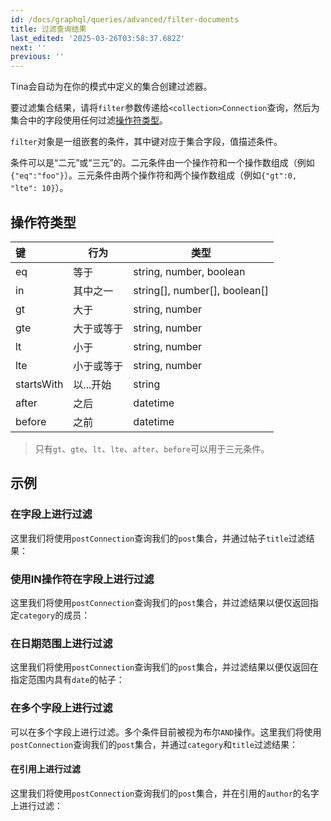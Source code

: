 ```yaml
---
id: /docs/graphql/queries/advanced/filter-documents
title: 过滤查询结果
last_edited: '2025-03-26T03:58:37.682Z'
next: ''
previous: ''
---
```


Tina会自动为在你的模式中定义的集合创建过滤器。

要过滤集合结果，请将`filter`参数传递给`<collection>Connection`查询，然后为集合中的字段使用任何过滤[操作符类型](/docs/graphql/queries/advanced/filter-documents/#operator-types)。

`filter`对象是一组嵌套的条件，其中键对应于集合字段，值描述条件。

条件可以是“二元”或“三元”的。二元条件由一个操作符和一个操作数组成（例如`{"eq":"foo"}`）。三元条件由两个操作符和两个操作数组成（例如`{"gt":0, "lte": 10}`）。

## 操作符类型

| 键         | 行为                     | 类型                             |
| :--------- | ------------------------ | -------------------------------- |
| eq         | 等于                     | string, number, boolean          |
| in         | 其中之一                 | string\[], number\[], boolean\[] |
| gt         | 大于                     | string, number                   |
| gte        | 大于或等于               | string, number                   |
| lt         | 小于                     | string, number                   |
| lte        | 小于或等于               | string, number                   |
| startsWith | 以...开始                | string                           |
| after      | 之后                     | datetime                         |
| before     | 之前                     | datetime                         |

> 只有`gt`、`gte`、`lt`、`lte`、`after`、`before`可以用于三元条件。

## 示例

### 在字段上进行过滤

这里我们将使用`postConnection`查询我们的`post`集合，并通过帖子`title`过滤结果：

<GraphQLCodeBlock
  query="{
  ##postConnection(filter:#{title:#{startsWith:#&#x22;Vote&#x22;}})#{
  ####edges#{
  ######node#{
  ########id
  ########title
  ########category
  ######}
  ####}
  ##}
  }"
  response="{
  ##&#x22;data&#x22;:#{
  ####&#x22;postConnection&#x22;:#{
  ######&#x22;edges&#x22;:#[
  ########{
  ##########&#x22;node&#x22;:#{
  ############&#x22;id&#x22;:#&#x22;content/posts/voteForPedro.json&#x22;,
  ############&#x22;title&#x22;:#&#x22;Vote#For#Pedro&#x22;,
  ############&#x22;category&#x22;:#&#x22;politics&#x22;
  ##########}
  ########}
  ######]
  ####}
  ##}
  }"
/>

### 使用IN操作符在字段上进行过滤

这里我们将使用`postConnection`查询我们的`post`集合，并过滤结果以便仅返回指定`category`的成员：

<GraphQLCodeBlock
  query="{
  ##postConnection(filter:#{category:#{in:#[&#x22;politics&#x22;]}})#{
  ####edges#{
  ######node#{
  ########id
  ########title
  ########category
  ######}
  ####}
  ##}
  }"
  response="{
  ##&#x22;data&#x22;:#{
  ####&#x22;postConnection&#x22;:#{
  ######&#x22;edges&#x22;:#[
  ########{
  ##########&#x22;node&#x22;:#{
  ############&#x22;id&#x22;:#&#x22;content/posts/voteForPedro.json&#x22;,
  ############&#x22;title&#x22;:#&#x22;Vote#For#Pedro&#x22;,
  ############&#x22;category&#x22;:#&#x22;politics&#x22;
  ##########}
  ########}
  ######]
  ####}
  ##}
  }"
/>

### 在日期范围上进行过滤

这里我们将使用`postConnection`查询我们的`post`集合，并过滤结果以便仅返回在指定范围内具有`date`的帖子：

<GraphQLCodeBlock
  query="{
  ##postConnection(filter:#{date:#{after:#&#x22;2022-06-01T07:00:00.000Z&#x22;,#before:#&#x22;2022-06-30T07:00:00.000Z&#x22;}})#{
  ####edges#{
  ######node#{
  ########id
  ########title
  ########category
  ######}
  ####}
  ##}
  }"
  response="{
  ##&#x22;data&#x22;:#{
  ####&#x22;postConnection&#x22;:#{
  ######&#x22;edges&#x22;:#[
  ########{
  ##########&#x22;node&#x22;:#{
  ############&#x22;id&#x22;:#&#x22;content/posts/voteForPedro.json&#x22;,
  ############&#x22;title&#x22;:#&#x22;Vote#For#Pedro&#x22;,
  ############&#x22;category&#x22;:#&#x22;politics&#x22;
  ##########}
  ########}
  ######]
  ####}
  ##}
  }"
/>

### 在多个字段上进行过滤

可以在多个字段上进行过滤。多个条件目前被视为布尔`AND`操作。这里我们将使用`postConnection`查询我们的`post`集合，并通过`category`和`title`过滤结果：

<GraphQLCodeBlock
  query="{
  ##postConnection(filter:#{category:#{in:#[&#x22;politics&#x22;]},#title:#{startsWith:#&#x22;Vote&#x22;}})#{
  ####edges#{
  ######node#{
  ########id
  ########title
  ########category
  ######}
  ####}
  ##}
  }"
  response="{
  ##&#x22;data&#x22;:#{
  ####&#x22;postConnection&#x22;:#{
  ######&#x22;edges&#x22;:#[
  ########{
  ##########&#x22;node&#x22;:#{
  ############&#x22;id&#x22;:#&#x22;content/posts/voteForPedro.json&#x22;,
  ############&#x22;title&#x22;:#&#x22;Vote#For#Pedro&#x22;,
  ############&#x22;category&#x22;:#&#x22;politics&#x22;
  ##########}
  ########}
  ######]
  ####}
  ##}
  }"
/>

#### 在引用上进行过滤

这里我们将使用`postConnection`查询我们的`post`集合，并在引用的`author`的名字上进行过滤：

<GraphQLCodeBlock
  query="{
  ##postConnection(filter:#{author:#{author:#{name:#{eq:#&#x22;Napolean&#x22;}}}})#{
  ####edges#{
  ######node#{
  ########id
  ########title
  ########category
  ######}
  ####}
  ##}
  }"
  response="{
  ##&#x22;data&#x22;:#{
  ####&#x22;postConnection&#x22;:#{
  ######&#x22;edges&#x22;:#[
  ########{
  ##########&#x22;node&#x22;:#{
  ############&#x22;id&#x22;:#&#x22;content/posts/anotherPost.json&#x22;,
  ############&#x22;title&#x22;:#&#x22;Just#Another#Blog#Post&#x22;,
  ############&#x22;category&#x22;:#&#x22;lifestyle&#x22;
  ##########}
  ########},
  ########{
  ##########&#x22;node&#x22;:#{
  ############&#x22;id&#x22;:#&#x22;content/posts/nested/anotherPost.json&#x22;,
  ############&#x22;title&#x22;:#&#x22;Just#Another#Blog#Post&#x22;,
  ############&#x22;category&#x22;:#&#x22;lifestyle&#x22;
  ##########}
  ########},
  ########{
  ##########&#x22;node&#x22;:#{
  ############&#x22;id&#x22;:#&#x22;content/posts/voteForPedro.json&#x22;,
  ############&#x22;title&#x22;:#&#x22;Vote#For#Pedro&#x22;,
  ############&#x22;category&#x22;:#&#x22;politics&#x22;
  ##########}
  ########}
  ######]
  ####}
  ##}
  }"
/>